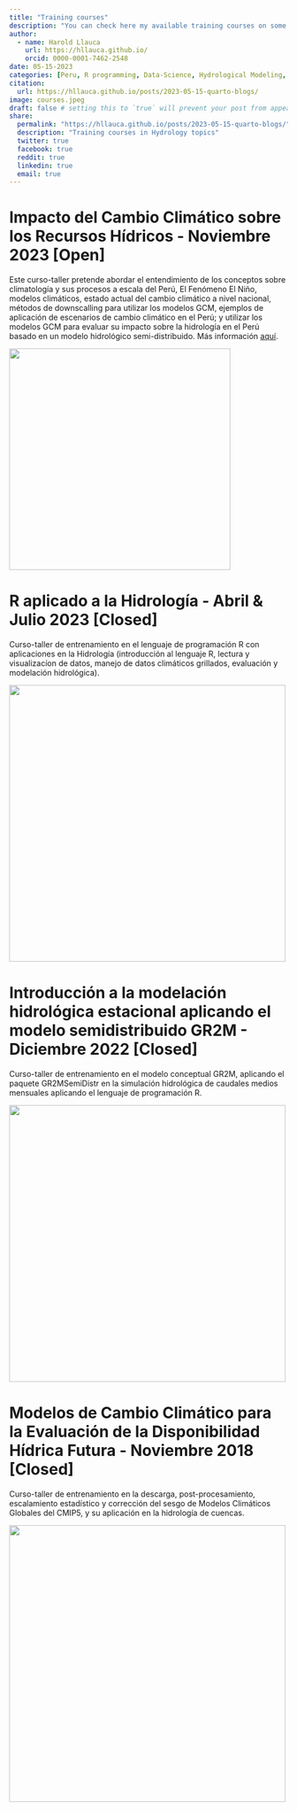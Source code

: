 ---
title: "Training courses"
description: "You can check here my available training courses on some hydrology topics (dictados en español)."
author:
  - name: Harold Llauca
    url: https://hllauca.github.io/
    orcid: 0000-0001-7462-2548
date: 05-15-2023
categories: [Peru, R programming, Data-Science, Hydrological Modeling, Climate Change] # self-defined categories
citation: 
  url: https://hllauca.github.io/posts/2023-05-15-quarto-blogs/ 
image: courses.jpeg
draft: false # setting this to `true` will prevent your post from appearing on your listing page until you're ready!
share:
  permalink: "https://hllauca.github.io/posts/2023-05-15-quarto-blogs/"
  description: "Training courses in Hydrology topics"
  twitter: true
  facebook: true
  reddit: true
  linkedin: true
  email: true
---

# **Impacto del Cambio Climático sobre los Recursos Hídricos - Noviembre 2023 \[Open\]**

Este curso-taller pretende abordar el entendimiento de los conceptos sobre climatología y sus procesos a escala del Perú, El Fenómeno El Niño, modelos climáticos, estado actual del cambio climático a nivel nacional, métodos de downscalling para utilizar los modelos GCM, ejemplos de aplicación de escenarios de cambio climático en el Perú; y utilizar los modelos GCM para evaluar su impacto sobre la hidrología en el Perú basado en un modelo hidrológico semi-distribuido. Más información [aquí](https://drive.google.com/file/d/1Jp_x30mzJzt7oeuVMETWYAL0ODtHc6Y_/view).

![](images/Curso_PDRH.PNG){width="400"}

# **R aplicado a la Hidrología - Abril & Julio 2023 \[Closed\]**

Curso-taller de entrenamiento en el lenguaje de programación R con aplicaciones en la Hidrología (introducción al lenguaje R, lectura y visualizacíon de datos, manejo de datos climáticos grillados, evaluación y modelación hidrológica).

![](images/r_curso.png){fig-align="center" width="500"}

# Introducción a la modelación hidrológica estacional aplicando el modelo semidistribuido GR2M - Diciembre 2022 **\[Closed**\]

Curso-taller de entrenamiento en el modelo conceptual GR2M, aplicando el paquete GR2MSemiDistr en la simulación hidrológica de caudales medios mensuales aplicando el lenguaje de programación R.

![](images/gr2m_curso.png){fig-align="center" width="500"}

# Modelos de Cambio Climático para la Evaluación de la Disponibilidad Hídrica Futura - Noviembre 2018 \[Closed\]

Curso-taller de entrenamiento en la descarga, post-procesamiento, escalamiento estadístico y corrección del sesgo de Modelos Climáticos Globales del CMIP5, y su aplicación en la hidrología de cuencas.

![](images/taylor_idw_527_ssp585.png){fig-align="center" width="500"}
